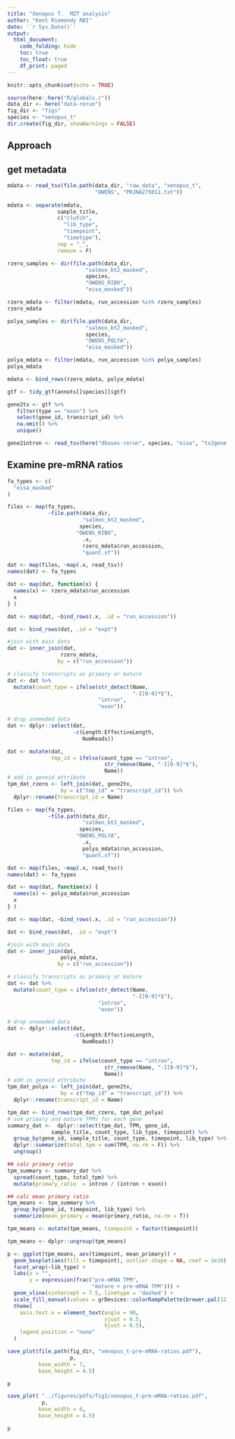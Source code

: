 ```yaml
---
title: "Xenopus T.  MZT analysis"
author: "Kent Riemondy RBI"
date: '`r Sys.Date()`'
output: 
  html_document:
    code_folding: hide
    toc: true
    toc_float: true
    df_print: paged
---
```


```r
knitr::opts_chunk$set(echo = TRUE)
```


```r
source(here::here("R/globals.r"))
data_dir <- here("data-rerun")
fig_dir <- "figs"
species <- "xenopus_t"
dir.create(fig_dir, showWarnings = FALSE)
```


## Approach


 
## get metadata

```r
mdata <- read_tsv(file.path(data_dir, "raw_data", "xenopus_t", 
                            "OWENS", "PRJNA275011.txt"))
 
mdata <- separate(mdata,
                sample_title,
                c("clutch",
                  "lib_type",
                  "timepoint",
                  "timetype"),
                sep = "_",
                remove = F)

rzero_samples <- dir(file.path(data_dir,
                         "salmon_bt2_masked", 
                         species, 
                         "OWENS_RIBO",
                         "eisa_masked"))

rzero_mdata <- filter(mdata, run_accession %in% rzero_samples)
rzero_mdata
```
```r
polya_samples <- dir(file.path(data_dir,
                         "salmon_bt2_masked", 
                         species, 
                         "OWENS_POLYA",
                         "eisa_masked"))

polya_mdata <- filter(mdata, run_accession %in% polya_samples)
polya_mdata

mdata <- bind_rows(rzero_mdata, polya_mdata)
```

```r
gtf <- tidy_gtf(annots[[species]]$gtf)

gene2tx <- gtf %>%
   filter(type == "exon") %>%
   select(gene_id, transcript_id) %>%
   na.omit() %>%
   unique()

gene2intron <- read_tsv(here("dbases-rerun", species, "eisa", "tx2gene.tsv"))
```


## Examine pre-mRNA ratios

```r
fa_types <- c(
  "eisa_masked"
)

files <- map(fa_types, 
             ~file.path(data_dir,
                        "salmon_bt2_masked", 
                       species, 
                      "OWENS_RIBO",
                        .x,
                        rzero_mdata$run_accession,
                        "quant.sf"))

dat <- map(files, ~map(.x, read_tsv))
names(dat) <- fa_types

dat <- map(dat, function(x) {
  names(x) <- rzero_mdata$run_accession
  x
} )

dat <- map(dat, ~bind_rows(.x, .id = "run_accession"))

dat <- bind_rows(dat, .id = "expt")

#join with main data
dat <- inner_join(dat, 
                 rzero_mdata,
                by = c("run_accession"))

# classify transcripts as primary or mature
dat <- dat %>% 
  mutate(count_type = ifelse(str_detect(Name, 
                                        "-I[0-9]*$"), 
                             "intron", 
                             "exon"))

# drop unneeded data
dat <- dplyr::select(dat,
                     -c(Length:EffectiveLength, 
                        NumReads))

dat <- mutate(dat,
              tmp_id = ifelse(count_type == "intron",
                               str_remove(Name, "-I[0-9]*$"),
                               Name))
# add in geneid attribute
tpm_dat_rzero <- left_join(dat, gene2tx, 
                 by = c("tmp_id" = "transcript_id")) %>% 
  dplyr::rename(transcript_id = Name)

```

```r
files <- map(fa_types, 
             ~file.path(data_dir,
                        "salmon_bt2_masked", 
                       species, 
                      "OWENS_POLYA",
                        .x,
                        polya_mdata$run_accession,
                        "quant.sf"))

dat <- map(files, ~map(.x, read_tsv))
names(dat) <- fa_types

dat <- map(dat, function(x) {
  names(x) <- polya_mdata$run_accession
  x
} )

dat <- map(dat, ~bind_rows(.x, .id = "run_accession"))

dat <- bind_rows(dat, .id = "expt")

#join with main data
dat <- inner_join(dat, 
                 polya_mdata,
                by = c("run_accession"))

# classify transcripts as primary or mature
dat <- dat %>% 
  mutate(count_type = ifelse(str_detect(Name, 
                                        "-I[0-9]*$"), 
                             "intron", 
                             "exon"))

# drop unneeded data
dat <- dplyr::select(dat,
                     -c(Length:EffectiveLength, 
                        NumReads))

dat <- mutate(dat,
              tmp_id = ifelse(count_type == "intron",
                               str_remove(Name, "-I[0-9]*$"),
                               Name))
# add in geneid attribute
tpm_dat_polya <- left_join(dat, gene2tx, 
                 by = c("tmp_id" = "transcript_id")) %>% 
  dplyr::rename(transcript_id = Name)

```

```r
tpm_dat <- bind_rows(tpm_dat_rzero, tpm_dat_polya)
# sum primary and mature TPMs for each gene 
summary_dat <-  dplyr::select(tpm_dat, TPM, gene_id, 
              sample_title, count_type, lib_type, timepoint) %>% 
  group_by(gene_id, sample_title, count_type, timepoint, lib_type) %>% 
  dplyr::summarize(total_tpm = sum(TPM, na.rm = F)) %>% 
  ungroup() 

## calc primary ratio
tpm_summary <- summary_dat %>% 
  spread(count_type, total_tpm) %>% 
  mutate(primary_ratio  = intron / (intron + exon))

## calc mean primary ratio
tpm_means <- tpm_summary %>% 
  group_by(gene_id, timepoint, lib_type) %>% 
  summarize(mean_primary = mean(primary_ratio, na.rm = T)) 

tpm_means <- mutate(tpm_means, timepoint = factor(timepoint))

tpm_means <- dplyr::ungroup(tpm_means)

p <- ggplot(tpm_means, aes(timepoint, mean_primary)) +
  geom_boxplot(aes(fill = timepoint), outlier.shape = NA, coef = 1e10) + 
  facet_wrap(~lib_type) +
  labs(x = "",
       y = expression(frac("pre-mRNA TPM", 
                           "mature + pre-mRNA TPM"))) +
  geom_vline(xintercept = 7.5, linetype = 'dashed') + 
  scale_fill_manual(values = grDevices::colorRampPalette(brewer.pal(12, "Paired"))(length(unique(tpm_means$timepoint)))) +
  theme(
    axis.text.x = element_text(angle = 90,
                               vjust = 0.5,
                               hjust = 0.5),
    legend.position = "none"
  )

save_plot(file.path(fig_dir, "xenopus_t-pre-mRNA-ratios.pdf"),
                    p,
          base_width = 7,
          base_height = 4.5)

p

save_plot( "../figures/pdfs/fig1/xenopus_t-pre-mRNA-ratios.pdf",
           p,
          base_width = 6,
          base_height = 4.5)

p
```


